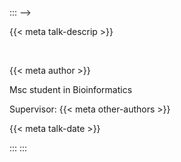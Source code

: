 <!-- ::: flex
::: w-0

:::
::: w-100 -->

<br>
<br>
<br>
<br>
<br>

<!-- -
## {{< meta talk-title >}} {background-image="assets/website_bkg.png" background-position="top"}
-- -->

<!-- ## {{< meta talk-subtitle >}} {background-image="assets/website_bkg.png" background-position="top"}

<!---- {background-image="gfx/cover-art-1.svg" background-position="bottom"} --->
<!---
::: {.f1} -->


:::
--->

::: {.f2}

{{< meta talk-descrip >}}

:::

<br>

::: {.f3 .bold}

{{< meta author >}} 

Msc student in Bioinformatics

Supervisor: {{< meta other-authors >}}

{{< meta talk-date >}}

:::

:::
:::